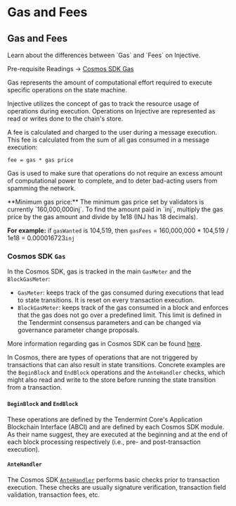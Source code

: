 # Gas and Fees

## Gas and Fees

<Callout icon="info" color="#07C1FF" iconType="regular">
Learn about the differences between `Gas` and `Fees` on Injective.

Pre-requisite Readings → [Cosmos SDK Gas](https://docs.cosmos.network/main/build/modules/auth#gas--fees)
</Callout>

Gas represents the amount of computational effort required to execute specific operations on the state machine.

Injective utilizes the concept of gas to track the resource usage of operations during execution. Operations on Injective are represented as read or writes done to the chain's store.

A fee is calculated and charged to the user during a message execution. This fee is calculated from the sum of all gas consumed in a message execution:

```
fee = gas * gas price
```

Gas is used to make sure that operations do not require an excess amount of computational power to complete, and to deter bad-acting users from spamming the network.

<Callout icon="info" color="#07C1FF" iconType="regular">
**Minimum gas price:** The minimum gas price set by validators is currently `160,000,000inj`. To find the amount paid in `inj`, multiply the gas price by the gas amount and divide by 1e18 (INJ has 18 decimals).

**For example:** if `gasWanted` is 104,519, then `gasFees` = 160,000,000 \* 104,519 / 1e18 = 0.000016723`inj`
</Callout>

### Cosmos SDK `Gas`

In the Cosmos SDK, gas is tracked in the main `GasMeter` and the `BlockGasMeter`:

* `GasMeter`: keeps track of the gas consumed during executions that lead to state transitions. It is reset on every transaction execution.
* `BlockGasMeter`: keeps track of the gas consumed in a block and enforces that the gas does not go over a predefined limit. This limit is defined in the Tendermint consensus parameters and can be changed via governance parameter change proposals.

More information regarding gas in Cosmos SDK can be found [here](https://docs.cosmos.network/main/learn/beginner/gas-fees).

In Cosmos, there are types of operations that are not triggered by transactions that can also result in state transitions. Concrete examples are the `BeginBlock` and `EndBlock` operations and the `AnteHandler` checks, which might also read and write to the store before running the state transition from a transaction.

#### `BeginBlock` and `EndBlock`

These operations are defined by the Tendermint Core's Application Blockchain Interface (ABCI) and are defined by each Cosmos SDK module. As their name suggest, they are executed at the beginning and at the end of each block processing respectively (i.e., pre- and post-transaction execution).

#### `AnteHandler`

The Cosmos SDK [`AnteHandler`](https://docs.cosmos.network/v0.45/modules/auth/03_antehandlers.html) performs basic checks prior to transaction execution. These checks are usually signature verification, transaction field validation, transaction fees, etc.
